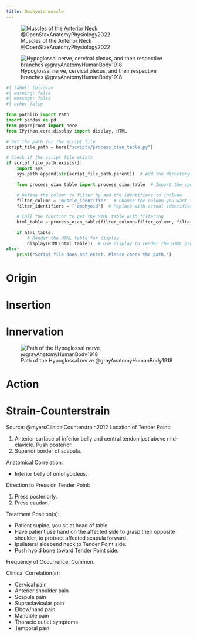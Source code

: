 ```yaml
---
title: Omohyoid muscle
---
```


![Muscles of the Anterior Neck @OpenStaxAnatomyPhysiology2022](/The Archive/Images/OpenStax Anatomy and Physiology 2e/fig11.13 Muscles of the Anterior Neck.jpeg){#fig-openstax-fig11.13}

![Hypoglossal nerve, cervical plexus, and their respective branches @grayAnatomyHumanBody1918](/The Archive/Images/Gray anatomy 1918 images/Neurology/image794 Hypoglossal nerve cervical plexus and their branches.gif){#fig-gray1918-image794}

```python
#| label: tbl-oian
#| warning: false
#| message: false
#| echo: false

from pathlib import Path
import pandas as pd
from pyprojroot import here
from IPython.core.display import display, HTML

# Set the path for the script file
script_file_path = here("scripts/process_oian_table.py")

# Check if the script file exists
if script_file_path.exists():
    import sys
    sys.path.append(str(script_file_path.parent))  # Add the directory of the script to the system path

    from process_oian_table import process_oian_table  # Import the specific function

    # Define the column to filter by and the identifiers to include
    filter_column = 'muscle_identifier'  # Choose the column you want to filter by
    filter_identifiers = ['omohyoid']  # Replace with actual identifiers you want to include

    # Call the function to get the HTML table with filtering
    html_table = process_oian_table(filter_column=filter_column, filter_identifiers=filter_identifiers)

    if html_table:
        # Render the HTML table for display
        display(HTML(html_table))  # Use display to render the HTML properly
else:
    print("Script file does not exist. Please check the path.")

```


# Origin {#origin}

# Insertion {#insertion}

# Innervation {#innervation}

![Path of the Hypoglossal nerve @grayAnatomyHumanBody1918](/The Archive/Images/Gray anatomy 1918 images/Neurology/image795 Plan of hypoglossal nerve.gif){#fig-gray1918-image795}

# Action {#action}



# Strain-Counterstrain

::: {.callout}
Source: @myersClinicalCounterstrain2012
Location of Tender Point:

1. Anterior surface of inferior belly and central tendon just above mid-clavicle. Push posterior. 
1. Superior border of scapula.

Anatomical Correlation: 

- Inferior belly of omohyoideus.  

Direction to Press on Tender Point: 

1. Press posteriorly. 
2. Press caudad.  

Treatment Position(s): 

- Patient supine, you sit at head of table. 
- Have patient use hand on the affected side to grasp their opposite shoulder, to protract affected scapula forward. 
- Ipsilateral sidebend neck to Tender Point side. 
- Push hyoid bone toward Tender Point side.

Frequency of Occurrence: Common.

Clinical Correlation(s): 

- Cervical pain 
- Anterior shoulder pain 
- Scapula pain 
- Supraclavicular pain 
- Elbow/hand pain 
- Mandible pain 
- Thoracic outlet symptoms 
- Temporal pain

:::